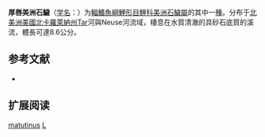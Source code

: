 {{Speciesbox
| name = 厚唇美洲石鱥
| status = NE
| status_system = IUCN3.1
| image = 
| genus = Lythrurus
| species = matutinus
| authority = [[Cope|Cope]], 1870
| synonyms = *''Alburnellus matutinus''<br /><small>Cope, 1870</small>
}}

'''厚唇美洲石鱥'''（[[学名|学名]]：{{lang|la|''Lythrurus matutinus''}}）为[[輻鰭魚綱|輻鰭魚綱]][[鯉形目|鯉形目]][[鲤科|鲤科]][[美洲石鱥屬|美洲石鱥屬]]的其中一[[種|種]]。分布于[[北美洲|北美洲]][[美國|美國]][[北卡羅萊納州|北卡羅萊納州]]Tar河與Neuse河流域，棲息在水質清澈的具砂石底質的溪流，體長可達8.6公分。

== 参考文献 ==
*{{FishBase_species|genus=Lythrurus|species=matutinus|year=2012|month=1}}

== 扩展阅读 ==
{{refbegin}}
{{wikispecies-inline|Lythrurus matutinus|厚唇美洲石鱥}}
{{refend}}
{{Taxonbar|from=Q1106260}}

[[Category:美洲石鱥屬|matutinus]]
[[Category:1870年描述的鱼类|L]]


{{鯉形目小作品}}